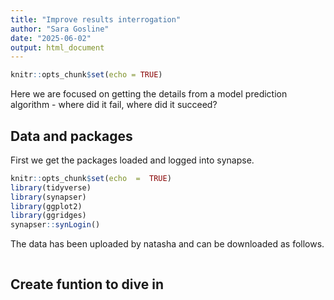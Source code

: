 ```yaml
---
title: "Improve results interrogation"
author: "Sara Gosline"
date: "2025-06-02"
output: html_document
---
```


```r
knitr::opts_chunk$set(echo = TRUE)
```

Here we are focused on getting the details from a model prediction algorithm - where did it fail, where did it succeed?

## Data and packages

First we get the packages loaded and logged into synapse.
```r
knitr::opts_chunk$set(echo  =  TRUE)
library(tidyverse)
library(synapser)
library(ggplot2)
library(ggridges)
synapser::synLogin()

```


The data has been uploaded by natasha and can be downloaded as follows.

```r


```



## Create funtion to dive in



```r

```
